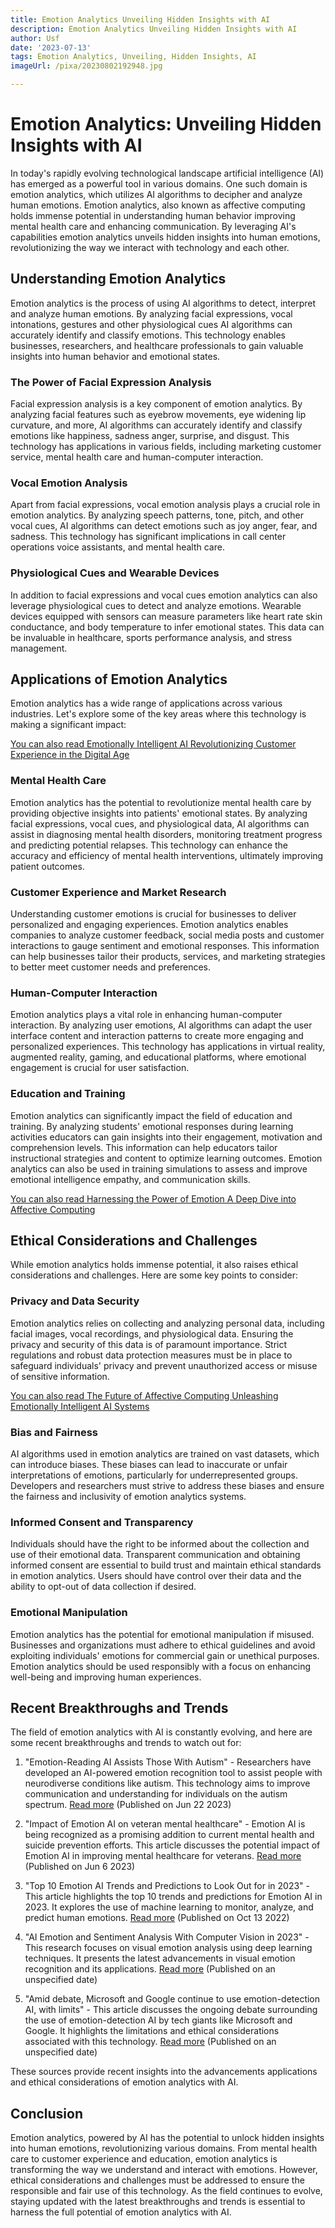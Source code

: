 ```yaml
---
title: Emotion Analytics Unveiling Hidden Insights with AI
description: Emotion Analytics Unveiling Hidden Insights with AI
author: Usf
date: '2023-07-13'
tags: Emotion Analytics, Unveiling, Hidden Insights, AI
imageUrl: /pixa/20230802192948.jpg

---
```

# Emotion Analytics: Unveiling Hidden Insights with AI

In today's rapidly  evolving technological landscape artificial intelligence (AI) has emerged as a powerful tool  in various domains. One such domain is emotion analytics, which utilizes AI algorithms to  decipher and analyze human emotions. Emotion  analytics, also known as affective computing holds immense potential in understanding human behavior improving mental health care and enhancing communication.  By  leveraging AI's capabilities  emotion analytics unveils hidden insights  into human emotions, revolutionizing the way we interact with technology and  each other.

## Understanding Emotion Analytics

Emotion analytics is the process of using AI algorithms  to detect,  interpret and analyze human  emotions. By analyzing facial expressions, vocal intonations, gestures and other physiological cues AI algorithms can accurately identify  and classify  emotions. This technology enables businesses, researchers, and healthcare professionals to gain valuable insights into human behavior and emotional states.

###  The Power of Facial Expression Analysis

Facial expression analysis is a key component of emotion analytics. By analyzing facial features such as eyebrow movements,  eye  widening lip curvature, and  more, AI algorithms  can accurately identify and classify emotions like happiness,  sadness anger, surprise, and disgust. This technology  has applications in various fields, including marketing customer service, mental health care and human-computer interaction.

### Vocal Emotion Analysis

Apart from facial expressions, vocal emotion analysis plays a crucial role in emotion  analytics.  By analyzing speech patterns, tone, pitch, and other vocal cues, AI algorithms can detect emotions such as joy anger, fear, and sadness. This technology has  significant implications in  call  center operations voice assistants,  and mental health care.

###  Physiological Cues and Wearable  Devices

In addition to facial expressions and vocal  cues  emotion analytics can also leverage physiological cues to detect and  analyze emotions. Wearable devices equipped with sensors can measure parameters like heart rate skin conductance,  and body temperature to infer emotional states. This data can be invaluable in  healthcare, sports performance analysis, and stress management.

## Applications of Emotion Analytics

Emotion analytics has a wide range of  applications  across various industries. Let's explore some of the key areas  where  this technology is making a significant impact:

[You can also read Emotionally Intelligent AI Revolutionizing Customer Experience in the Digital Age](Emotionally%20Intelligent%20AI%20Revolutionizing%20Customer%20Experience%20in%20the%20Digital%20Age)


### Mental  Health Care

Emotion analytics has the potential  to revolutionize mental health care by providing objective insights into  patients' emotional states. By analyzing facial  expressions, vocal cues, and  physiological data, AI algorithms can assist in diagnosing mental health disorders,  monitoring treatment progress and  predicting potential relapses. This technology can enhance the accuracy  and efficiency of mental health interventions, ultimately improving patient outcomes.

### Customer Experience and Market Research

Understanding customer emotions is crucial for businesses to  deliver personalized and  engaging experiences. Emotion analytics enables companies to analyze customer feedback, social media posts and customer interactions to  gauge sentiment and emotional responses. This information can help businesses tailor their products,  services, and marketing strategies to better meet customer needs and preferences.

### Human-Computer Interaction

Emotion analytics plays  a vital role in enhancing human-computer interaction. By analyzing user emotions, AI algorithms can adapt  the user interface content and interaction patterns to  create more engaging and  personalized experiences. This technology has applications in virtual  reality, augmented reality, gaming, and  educational platforms, where emotional engagement is crucial for user satisfaction.

### Education and Training

Emotion analytics can significantly impact the field of education  and training. By analyzing students' emotional responses during  learning activities educators can gain insights into their engagement, motivation and comprehension  levels. This information can help  educators tailor instructional strategies and content to optimize learning outcomes. Emotion analytics can also be  used  in training simulations to assess and  improve emotional intelligence empathy, and communication skills.

[You can also read Harnessing the Power of Emotion A Deep Dive into Affective Computing](Harnessing%20the%20Power%20of%20Emotion%20A%20Deep%20Dive%20into%20Affective%20Computing)


## Ethical  Considerations and Challenges

While emotion analytics holds immense potential,  it also raises  ethical considerations and challenges. Here are some key points to consider:

### Privacy and Data Security

Emotion analytics  relies on collecting and analyzing personal data,  including facial images, vocal recordings, and physiological data.  Ensuring the privacy and security of this data is of  paramount importance. Strict regulations  and robust data protection measures must be in place to safeguard individuals' privacy and  prevent unauthorized access or misuse of sensitive information.

[You can also read  The Future of Affective Computing Unleashing Emotionally Intelligent AI Systems](The%20Future%20of%20Affective%20Computing%20Unleashing%20Emotionally%20Intelligent%20AI%20Systems)


### Bias and Fairness

AI algorithms used in emotion  analytics are  trained on vast  datasets, which can introduce biases. These biases can lead to inaccurate or unfair interpretations of emotions, particularly for underrepresented groups. Developers and researchers must strive to address these biases  and ensure  the fairness and inclusivity of emotion analytics systems.

### Informed Consent and Transparency

Individuals should have the right to be  informed about the collection and use of their emotional  data.  Transparent communication and obtaining informed  consent are essential to build trust and maintain ethical standards in  emotion analytics. Users should have control over  their data and the ability to opt-out of data collection if desired.

###  Emotional Manipulation

Emotion analytics has the potential for emotional manipulation if misused. Businesses and organizations must adhere to ethical guidelines and avoid exploiting individuals' emotions for commercial gain or unethical purposes. Emotion analytics should be  used responsibly with a focus on enhancing well-being and improving human  experiences.

## Recent Breakthroughs and Trends

The field of emotion analytics with AI  is constantly evolving, and here are some recent breakthroughs and trends to watch out  for:

1. "Emotion-Reading AI Assists Those With Autism" - Researchers have developed an AI-powered emotion recognition tool to assist people with neurodiverse conditions like autism. This technology aims to improve communication and understanding for individuals  on  the autism spectrum. [Read more](https://neurosciencenews.com/asd-ai-emotion-23513/) (Published on Jun 22 2023)

2. "Impact of Emotion AI on veteran mental healthcare" - Emotion AI is being recognized as a promising addition to current mental health and suicide prevention efforts. This article discusses the potential impact of Emotion AI in improving mental healthcare for veterans. [Read more](https://federalnewsnetwork.com/commentary/2023/06/impact-of-emotion-ai-on-veteran-mental-healthcare/) (Published on  Jun 6 2023)

3. "Top 10 Emotion AI Trends and Predictions to Look Out for in 2023" - This article  highlights the top 10 trends  and predictions for Emotion  AI in  2023. It explores the use of machine learning to monitor, analyze, and predict human emotions. [Read more](https://www.analyticsinsight.net/top-10-emotion-ai-trends-and-predictions-to-look-out-for-in-2023/) (Published  on Oct  13  2022)

4. "AI Emotion and  Sentiment Analysis  With Computer Vision in 2023" - This  research focuses on visual emotion analysis using deep learning techniques. It presents the latest advancements in visual  emotion recognition  and its applications. [Read more](https://viso.ai/deep-learning/visual-emotion-ai-recognition/) (Published on  an unspecified date)

5. "Amid debate, Microsoft  and Google  continue to  use emotion-detection AI, with limits" - This article discusses the ongoing debate surrounding the use of emotion-detection AI by tech giants  like  Microsoft  and Google. It highlights the limitations  and ethical considerations associated with this technology.  [Read more](https://www.protocol.com/enterprise/google-microsoft-emotion-ai-seeing-ai) (Published on an unspecified date)

These sources provide recent insights into the advancements applications and ethical  considerations of emotion analytics with AI.

## Conclusion

Emotion analytics, powered by AI has the potential to unlock hidden insights into human  emotions, revolutionizing various domains. From mental  health care to customer experience and education, emotion analytics is transforming the way we understand and interact with emotions. However, ethical considerations  and  challenges must be addressed to ensure the responsible and fair use of this  technology. As the field continues  to evolve, staying updated with the latest breakthroughs and trends is essential to harness the full potential of emotion analytics with AI.